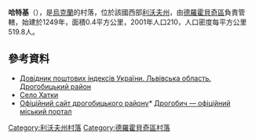 {{coord|49|23|58|N|23|34|30|E|scale:100000|display=title}}

'''哈特基'''（{{lang-uk|Хатки}}），是[[烏克蘭|烏克蘭]]的村落，位於該國西部[[利沃夫州|利沃夫州]]，由[[德羅霍貝奇區|德羅霍貝奇區]]負責管轄，始建於1249年，面積0.4平方公里，2001年人口210，人口密度每平方公里519.8人。

==參考資料==
*[http://www.uaidx.com/13/302/index Довідник поштових індексів України. Львівська область. Дрогобицький район]{{Wayback|url=http://www.uaidx.com/13/302/index |date=20160909185005 }}
* [http://gska2.rada.gov.ua/pls/z7502/A005?rdat1=21.06.2006&rf7571=19507 Село Хатки]{{dead link|date=2017年12月 |bot=InternetArchiveBot |fix-attempted=yes }}
* [https://web.archive.org/web/20100706210815/http://www.rajon.drohobych.com.ua/ Офіційний сайт дрогобицького району]* [http://www.drohobych.com Дрогобич — офіційний міський портал]{{Wayback|url=http://www.rajon.drohobych.com.ua/ |date=20100706210815 }}

{{DEFAULTSORT:Хатки}}
[[Category:利沃夫州村落|Category:利沃夫州村落]]
[[Category:德羅霍貝奇區村落|Category:德羅霍貝奇區村落]]


{{Lviv-geo-stub}}
